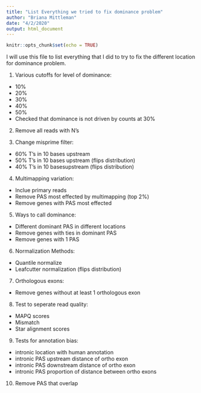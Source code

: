 ```yaml
---
title: "List Everything we tried to fix dominance problem"
author: "Briana Mittleman"
date: "4/2/2020"
output: html_document
---
```


```r
knitr::opts_chunk$set(echo = TRUE)
```

I will use this file to list everything that I did to try to fix the different location for dominance problem.  

1. Various cutoffs for level of dominance:  
 
  * 10%   
  * 20%  
  * 30%  
  * 40%  
  * 50%  
  * Checked that dominance is not driven by counts at 30%    
  
2. Remove all reads with N's  

3. Change misprime filter:

  * 60% T's in 10 bases upstream  
  * 50% T's in 10 bases upstream (flips distribution)
  * 40% T's in 10 basesupstream (flips distribution) 
  
4. Multimapping variation:  

  * Inclue primary reads
  * Remove PAS most effected by multimapping (top 2%)
  * Remove genes with PAS most effected  
  
5. Ways to call dominance:  

  * Different dominant PAS in different locations 
  * Remove genes with ties in dominant PAS 
  * Remove genes with 1 PAS  
  
6. Normalization Methods: 

  * Quantile normalize 
  * Leafcutter normalization (flips distribution)
  
7. Orthologous exons:

  * Remove genes without at least 1 orthologous exon  
  
8. Test to seperate read quality: 
  * MAPQ scores
  * Mismatch 
  * Star alignment scores 
  
9. Tests for annotation bias:  

  * intronic location with human annotation
  * intronic PAS upstream distance of ortho exon 
  * intronic PAS downstream distance of ortho exon 
  * intronic PAS proportion of distance between ortho exons  
  
10. Remove PAS that overlap
